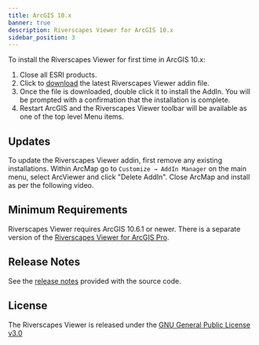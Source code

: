 ```yaml
---
title: ArcGIS 10.x
banner: true
description: Riverscapes Viewer for ArcGIS 10.x
sidebar_position: 3
---
```


To install the Riverscapes Viewer for first time in ArcGIS 10.x:

1. Close all ESRI products.
1. Click to [download](https://github.com/Riverscapes/RaveAddIn/releases/latest) the latest Riverscapes Viewer addin file.
1. Once the file is downloaded, double click it to install the AddIn. You will be prompted with a confirmation that the installation is complete.
1. Restart ArcGIS and the Riverscapes Viewer toolbar will be available as one of the top level Menu items.

## Updates

To update the Riverscapes Viewer addin, first remove any existing installations. Within ArcMap go to  `Customize → AddIn Manager` on the main menu, select ArcViewer and click "Delete AddIn". Close ArcMap and install as per the following video.

## Minimum Requirements

Riverscapes Viewer requires ArcGIS 10.6.1 or newer. There is a separate version of the [Riverscapes Viewer for ArcGIS Pro](/Deploy/install-arcpro).

## Release Notes

See the [release notes](https://github.com/Riverscapes/RaveAddIn/releases) provided with the source code.

## License

The Riverscapes Viewer is released under the [GNU General Public License v3.0](https://github.com/Riverscapes/RaveAddIn/blob/master/LICENSE)